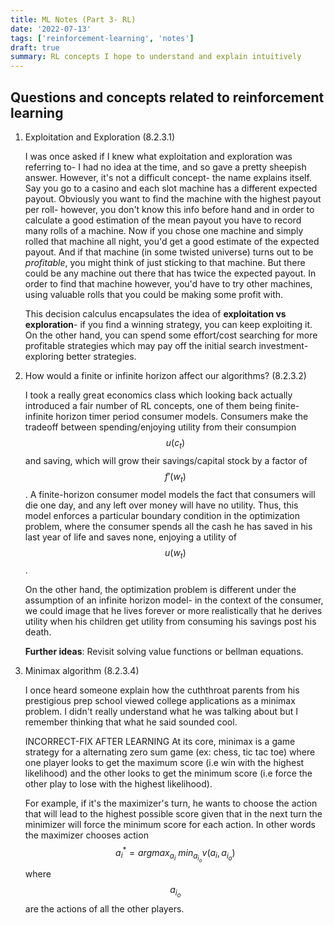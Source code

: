 ```yaml
---
title: ML Notes (Part 3- RL)
date: '2022-07-13'
tags: ['reinforcement-learning', 'notes']
draft: true
summary: RL concepts I hope to understand and explain intuitively
---
```


## Questions and concepts related to reinforcement learning

1. Exploitation and Exploration (8.2.3.1)

   I was once asked if I knew what exploitation and exploration was referring to- I had no idea at the time, and so gave a pretty sheepish answer.
   However, it's not a difficult concept- the name explains itself. Say you go to a casino and each slot machine has a different expected payout. Obviously you want to find the machine with
   the highest payout per roll- however, you don't know this info before hand and in order to calculate a good estimation of the mean payout you have
   to record many rolls of a machine. Now if you chose one machine and simply rolled that machine all night, you'd get a good estimate of the expected payout.
   And if that machine (in some twisted universe) turns out to be _profitable_, you might think of just sticking to that machine.
   But there could be any machine out there that has twice the expected payout. In order to find that machine however, you'd have to try other machines, using
   valuable rolls that you could be making some profit with.

   This decision calculus encapsulates the idea of **exploitation vs exploration**- if you find a winning strategy, you can keep exploiting it. On the other hand,
   you can spend some effort/cost searching for more profitable strategies which may pay off the initial search investment- exploring better strategies.

2. How would a finite or infinite horizon affect our algorithms? (8.2.3.2)

   I took a really great economics class which looking back actually introduced a fair number of RL concepts, one of them being finite-infinite horizon timer period consumer models.
   Consumers make the tradeoff between spending/enjoying utility from their consumpion $$u(c_t)$$ and saving, which will grow their savings/capital stock
   by a factor of $$f'(w_t)$$.
   A finite-horizon consumer model models the fact that consumers will die one day, and any left over money will have no utility.
   Thus, this model enforces a particular boundary condition in the optimization problem, where the consumer spends all the cash he has saved in his last year of life
   and saves none, enjoying a utility of $$u(w_t)$$.

   On the other hand, the optimization problem is different under the assumption of an infinite horizon model- in the context of the consumer, we could image that he
   lives forever or more realistically that he derives utility when his children get utility from consuming his savings post his death.

   **Further ideas**: Revisit solving value functions or bellman equations.

3. Minimax algorithm (8.2.3.4)

   I once heard someone explain how the cuththroat parents from his prestigious prep school viewed college applications as a minimax problem. I didn't really understand
   what he was talking about but I remember thinking that what he said sounded cool.

   INCORRECT-FIX AFTER LEARNING
   At its core, minimax is a game strategy for a alternating zero sum game (ex: chess, tic tac toe) where one player looks to get the maximum score (i.e win with the
   highest likelihood) and the other looks to get the minimum score (i.e force the other play to lose with the highest likelihood).

   For example, if it's the maximizer's turn, he wants to choose the action that will lead to the highest possible score given that in the next turn the minimizer will
   force the minimum score for each action.
   In other words the maximizer chooses action  
   $$a_i^* = argmax_{a_i} \: min_{a_{i_o}} v(a_i, a_{i_o})$$ where $$a_{i_o}$$ are the actions of all the other players.
